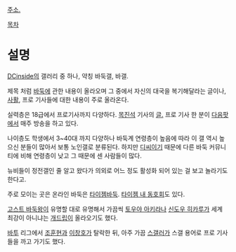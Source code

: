 [http://gall.dcinside.com/list.php?id=baduk 주소.]

[[목차]]
= 설명 =
[[DCinside]]의 갤러리 중 하나, 약칭 바둑갤, 바갤.

제목 처럼 [[바둑]]에 관한 내용이 올라오며 그 중에서 자신의 대국을 복기해달라는 글이나, [[사활]], 프로 기사들에 대한 내용이 주로 올라온다.

실력층은 18급에서 프로기사까지 다양하다. [[목진석]] 기사의 [[http://gall.dcinside.com/baduk/29460|글.]]  프로 기사 한 분이 [[다음팟]]에서 매주 방송을 하고 있다.

나이층도 학생에서 3~40대 까지 다양하나 바둑계 연령층이 높음에 따라 이 갤 역시 높으신 분들이 많아서 보통 노인갤로 분류된다. 하지만 [[디씨]]이기 때문에 다른 바둑 커뮤니티에 비해 연령층이 낮고 그 때문에 센 사람들이 많다.

뉴비들이 정전갤인 줄 알고 왔다가 의외로 어느 정도 활성화 되어 있는 걸 보고 놀라기도 한다고.

주로 모이는 곳은 온라인 바둑은 [[타이젬바둑]]. [http://service.tygem.com/club/com/com_dong_home.html?club_url=dcinside 타이젬 내 동호회]도 있다.

[[고스트 바둑왕]]이 유명할 대로 유명해서 가끔씩 [[토우야 아키라]]나 [[신도우 히카루]]가 세계 최강이 아니냐는 [[개드립]]이 올라오기도 했다.

[[바투]] 리그에서 [[조훈현]]과 [[이창호]]가 탈락한 뒤, 아주 가끔 [[스타크래프트 갤러리|스갤]]러가 스갤 용어로 프로 기사들을 까고 가기도 했다.
